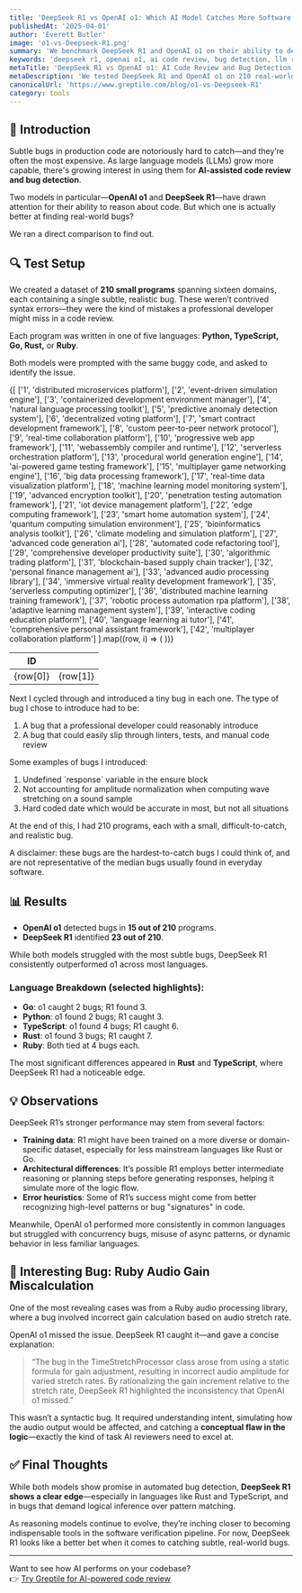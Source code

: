 ```yaml
---
title: 'DeepSeek R1 vs OpenAI o1: Which AI Model Catches More Software Bugs?'
publishedAt: '2025-04-01'
author: 'Everett Butler'
image: 'o1-vs-Deepseek-R1.png'
summary: 'We benchmark DeepSeek R1 and OpenAI o1 on their ability to detect subtle software bugs across multiple programming languages. Which model comes out on top?'
keywords: 'deepseek r1, openai o1, ai code review, bug detection, llm reasoning, software verification, automated code analysis'
metaTitle: 'DeepSeek R1 vs OpenAI o1: AI Code Review and Bug Detection Benchmark | Greptile'
metaDescription: 'We tested DeepSeek R1 and OpenAI o1 on 210 real-world bugs across Python, Go, TypeScript, Rust, and Ruby. Here’s which AI model performs better at code review and bug detection.'
canonicalUrl: 'https://www.greptile.com/blog/o1-vs-Deepseek-R1'
category: tools
---
```


## 🧠 Introduction

Subtle bugs in production code are notoriously hard to catch—and they’re often the most expensive. As large language models (LLMs) grow more capable, there's growing interest in using them for **AI-assisted code review and bug detection**.

Two models in particular—**OpenAI o1** and **DeepSeek R1**—have drawn attention for their ability to reason about code. But which one is actually better at finding real-world bugs?

We ran a direct comparison to find out.

## 🔍 Test Setup

We created a dataset of **210 small programs** spanning sixteen domains, each containing a single subtle, realistic bug. These weren’t contrived syntax errors—they were the kind of mistakes a professional developer might miss in a code review.

Each program was written in one of five languages: **Python, TypeScript, Go, Rust,** or **Ruby**.

Both models were prompted with the same buggy code, and asked to identify the issue.

<table
	style={{
		borderCollapse: 'collapse',
		width: '100%',
		margin: '2rem 0',
		borderRadius: '8px',
		overflow: 'hidden',
		fontSize: '0.95rem',
		lineHeight: '1.5'
	}}>
	<thead>
		<tr>
			<th
				style={{
					backgroundColor: '#f8fafc',
					padding: '1rem',
					textAlign: 'left',
					borderBottom: '1px solid #e2e8f0',
					fontWeight: '600',
					color: '#1a202c'
				}}>
				ID
			</th>
			<th
				style={{
					backgroundColor: '#f8fafc',
					padding: '1rem',
					textAlign: 'left',
					borderBottom: '1px solid #e2e8f0',
					fontWeight: '600',
					color: '#1a202c'
				}}></th>
		</tr>
	</thead>
	<tbody>
		{[
			['1', 'distributed microservices platform'],
			['2', 'event-driven simulation engine'],
			['3', 'containerized development environment manager'],
			['4', 'natural language processing toolkit'],
			['5', 'predictive anomaly detection system'],
			['6', 'decentralized voting platform'],
			['7', 'smart contract development framework'],
			['8', 'custom peer-to-peer network protocol'],
			['9', 'real-time collaboration platform'],
			['10', 'progressive web app framework'],
			['11', 'webassembly compiler and runtime'],
			['12', 'serverless orchestration platform'],
			['13', 'procedural world generation engine'],
			['14', 'ai-powered game testing framework'],
			['15', 'multiplayer game networking engine'],
			['16', 'big data processing framework'],
			['17', 'real-time data visualization platform'],
			['18', 'machine learning model monitoring system'],
			['19', 'advanced encryption toolkit'],
			['20', 'penetration testing automation framework'],
			['21', 'iot device management platform'],
			['22', 'edge computing framework'],
			['23', 'smart home automation system'],
			['24', 'quantum computing simulation environment'],
			['25', 'bioinformatics analysis toolkit'],
			['26', 'climate modeling and simulation platform'],
			['27', 'advanced code generation ai'],
			['28', 'automated code refactoring tool'],
			['29', 'comprehensive developer productivity suite'],
			['30', 'algorithmic trading platform'],
			['31', 'blockchain-based supply chain tracker'],
			['32', 'personal finance management ai'],
			['33', 'advanced audio processing library'],
			['34', 'immersive virtual reality development framework'],
			['35', 'serverless computing optimizer'],
			['36', 'distributed machine learning training framework'],
			['37', 'robotic process automation rpa platform'],
			['38', 'adaptive learning management system'],
			['39', 'interactive coding education platform'],
			['40', 'language learning ai tutor'],
			['41', 'comprehensive personal assistant framework'],
			['42', 'multiplayer collaboration platform']
		].map((row, i) => (
			<tr
				key={i}
				style={{
					backgroundColor: 'var(--tw-prose-bg, white)',
					transition: 'background-color 0.2s'
				}}>
				<td
					style={{
						padding: '1rem',
						borderBottom: '1px solid var(--tw-prose-border, #e2e8f0)',
						color: 'var(--tw-prose-body, #1a202c)'
					}}>
					{row[0]}
				</td>
				<td
					style={{
						padding: '1rem',
						borderBottom: '1px solid var(--tw-prose-border, #e2e8f0)',
						color: 'var(--tw-prose-body, #1a202c)'
					}}>
					{row[1]}
				</td>
			</tr>
		))}
	</tbody>
</table>

Next I cycled through and introduced a tiny bug in each one. The type of bug I chose to introduce had to be:

1. A bug that a professional developer could reasonably introduce
2. A bug that could easily slip through linters, tests, and manual code review

Some examples of bugs I introduced:

1. Undefined \`response\` variable in the ensure block
2. Not accounting for amplitude normalization when computing wave stretching on a sound sample
3. Hard coded date which would be accurate in most, but not all situations

At the end of this, I had 210 programs, each with a small, difficult-to-catch, and realistic bug.

A disclaimer: these bugs are the hardest-to-catch bugs I could think of, and are not representative of the median bugs usually found in everyday software.


## 📊 Results

- **OpenAI o1** detected bugs in **15 out of 210** programs.
- **DeepSeek R1** identified **23 out of 210**.

While both models struggled with the most subtle bugs, DeepSeek R1 consistently outperformed o1 across most languages.

### Language Breakdown (selected highlights):

- **Go**: o1 caught 2 bugs; R1 found 3.  
- **Python**: o1 found 2 bugs; R1 caught 3.  
- **TypeScript**: o1 found 4 bugs; R1 caught 6.  
- **Rust**: o1 found 3 bugs; R1 caught 7.  
- **Ruby**: Both tied at 4 bugs each.

The most significant differences appeared in **Rust** and **TypeScript**, where DeepSeek R1 had a noticeable edge.

## 💡 Observations

DeepSeek R1’s stronger performance may stem from several factors:

- **Training data**: R1 might have been trained on a more diverse or domain-specific dataset, especially for less mainstream languages like Rust or Go.
- **Architectural differences**: It’s possible R1 employs better intermediate reasoning or planning steps before generating responses, helping it simulate more of the logic flow.
- **Error heuristics**: Some of R1’s success might come from better recognizing high-level patterns or bug "signatures" in code.

Meanwhile, OpenAI o1 performed more consistently in common languages but struggled with concurrency bugs, misuse of async patterns, or dynamic behavior in less familiar languages.

## 🧪 Interesting Bug: Ruby Audio Gain Miscalculation

One of the most revealing cases was from a Ruby audio processing library, where a bug involved incorrect gain calculation based on audio stretch rate.

OpenAI o1 missed the issue. DeepSeek R1 caught it—and gave a concise explanation:

> “The bug in the TimeStretchProcessor class arose from using a static formula for gain adjustment, resulting in incorrect audio amplitude for varied stretch rates. By rationalizing the gain increment relative to the stretch rate, DeepSeek R1 highlighted the inconsistency that OpenAI o1 missed.”

This wasn’t a syntactic bug. It required understanding intent, simulating how the audio output would be affected, and catching a **conceptual flaw in the logic**—exactly the kind of task AI reviewers need to excel at.

## ✅ Final Thoughts

While both models show promise in automated bug detection, **DeepSeek R1 shows a clear edge**—especially in languages like Rust and TypeScript, and in bugs that demand logical inference over pattern matching.

As reasoning models continue to evolve, they’re inching closer to becoming indispensable tools in the software verification pipeline. For now, DeepSeek R1 looks like a better bet when it comes to catching subtle, real-world bugs.

---

Want to see how AI performs on your codebase?  
👉 [Try Greptile for AI-powered code review](https://www.greptile.com/)
